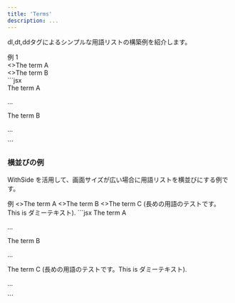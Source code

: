 ```yaml
---
title: 'Terms'
description: ...
---
```



dl,dt,ddタグによるシンプルな用語リストの構築例を紹介します。


<Preview>
	<PreviewTitle>例 1</PreviewTitle>
	<PreviewArea resize p={20}>
		<Stack tag='dl' g='40'>
			<div>
				<Text tag='dt' fw='b' bd='is' bdw='2px' pis='10'>
					<>The term A</>
				</Text>
				<Lism tag='dd' mbs='5' pis='20'>
					<DammyText />
				</Lism>
			</div>
			<div>
				<Text tag='dt' fw='b' bd='is' bdw='2px' pis='10'>
					<>The term B</>
				</Text>
				<Lism tag='dd' mbs='5' pis='20'>
					<DammyText length="l" />
				</Lism>
			</div>
		</Stack>
	</PreviewArea>
	<PreviewCode>
		```jsx
		<Stack tag='dl' g='40'>
			<div>
				<Text tag='dt' fw='b' bd='is' bdw='2px' pis='10'>
					The term A
				</Text>
				<Lism tag='dd' mbs='5' pis='20'>
					<p>...</p>
				</Lism>
			</div>
			<div>
				<Text tag='dt' fw='b' bd='is' bdw='2px' pis='10'>
					The term B
				</Text>
				<Lism tag='dd' mbs='5' pis='20'>
					<p>...</p>
				</Lism>
			</div>
		</Stack>
		```
	</PreviewCode>
</Preview>


### 横並びの例

WithSide を活用して、画面サイズが広い場合に用語リストを横並びにする例です。

<Preview>
	<PreviewTitle>例</PreviewTitle>
	<PreviewArea resize p={20}>
		<Stack tag='dl' g='40'>
			<WithSide sideW='10rem' mainMinW='16rem' >
				<Text isSide tag='dt' fw='b'>
					<>The term A</>
				</Text>
				<Lism tag='dd' pis='20'>
					<DammyText />
				</Lism>
			</WithSide>
			<WithSide sideW='10rem' mainMinW='16rem' >
				<Text isSide tag='dt' fw='b'>
					<>The term B</>
				</Text>
				<Lism tag='dd' pis='20'>
					<DammyText length='m' />
				</Lism>
			</WithSide>
			<WithSide sideW='10rem' mainMinW='16rem' >
				<Text isSide tag='dt' fw='b'>
					<>The term C (長めの用語のテストです。This is ダミーテキスト).</>
				</Text>
				<Lism tag='dd' pis='20'>
					<DammyText length="l" />
				</Lism>
			</WithSide>
		</Stack>
	</PreviewArea>
	<PreviewCode>
		```jsx
		<Stack tag='dl' g='40'>
			<WithSide sideW='10rem' mainMinW='16rem' >
				<Text isSide tag='dt' fw='b'>
					The term A
				</Text>
				<Lism tag='dd' pis='20'>
					<p>...</p>
				</Lism>
			</WithSide>
			<WithSide sideW='10rem' mainMinW='16rem' >
				<Text isSide tag='dt' fw='b'>
					The term B
				</Text>
				<Lism tag='dd' pis='20'>
					<p>...</p>
				</Lism>
			</WithSide>
			<WithSide sideW='10rem' mainMinW='16rem' >
				<Text isSide tag='dt' fw='b'>
					The term C (長めの用語のテストです。This is ダミーテキスト).
				</Text>
				<Lism tag='dd' pis='20'>
					<p>...</p>
				</Lism>
			</WithSide>
		</Stack>
		```
	</PreviewCode>
</Preview>
